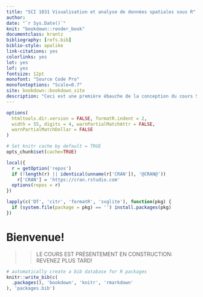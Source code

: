 ```yaml
---
title: "SCI 1031 Visualisation et analyse de données spatiales sous R"
author:
date: "`r Sys.Date()`"
knit: "bookdown::render_book"
documentclass: krantz
bibliography: [refs.bib]
biblio-style: apalike
link-citations: yes
colorlinks: yes
lot: yes
lof: yes
fontsize: 12pt
monofont: "Source Code Pro"
monofontoptions: "Scale=0.7"
site: bookdown::bookdown_site
description: "Ceci est une première ébauche de la conception du cours SCI 1031."
---
```


```r
options(
  htmltools.dir.version = FALSE, formatR.indent = 2,
  width = 55, digits = 4, warnPartialMatchAttr = FALSE,
  warnPartialMatchDollar = FALSE
)

# Set knitr cache by default = TRUE
opts_chunk$set(cache=TRUE)

local({
  r = getOption('repos')
  if (!length(r) || identical(unname(r['CRAN']), '@CRAN@'))
    r['CRAN'] = 'https://cran.rstudio.com'
  options(repos = r)
})

lapply(c('DT', 'citr', 'formatR', 'svglite'), function(pkg) {
  if (system.file(package = pkg) == '') install.packages(pkg)
})

```

#  Bienvenue! {-}


>> LE COURS EST PRÉSENTEMENT EN CONSTRUCTION: REVENEZ PLUS TARD!




```r
# automatically create a bib database for R packages
knitr::write_bib(c(
  .packages(), 'bookdown', 'knitr', 'rmarkdown'
), 'packages.bib')
```
